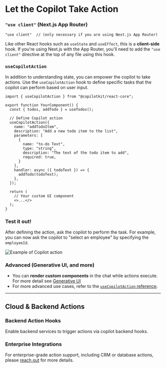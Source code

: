 

# Let the Copilot Take Action

<Steps>

###  `"use client"` (Next.js App Router)
```tsx filename="YourComponent.tsx"
"use client"  // (only necessary if you are using Next.js App Router)
```

Like other React hooks such as `useState` and `useEffect`, this is a **client-side** hook.
If you're using Next.js with the App Router, you'll need to add the `"use client"` directive at the top of any file using this hook.


### `useCopilotAction`

In addition to understanding state, you can empower the copilot to take actions. Use the `useCopilotAction` hook to define specific tasks that the copilot can perform based on user input.

```tsx filename="YourComponent.tsx" showLineNumbers {7-21}
import { useCopilotAction } from "@copilotkit/react-core";

export function YourComponent() {
  const { todos, addTodo } = useTodos();

  // Define Copilot action
  useCopilotAction({
    name: "addTodoItem",
    description: "Add a new todo item to the list",
    parameters: [
      {
        name: "to-do Text",
        type: "string",
        description: "The text of the todo item to add",
        required: true,
      }
    ],
    handler: async ({ todoText }) => {
      addTodo(todoText);
    },
  });

  return (
    // Your custom UI component
    <>...</>
  );
}
```

### Test it out!
After defining the action, ask the copilot to perform the task. For example, you can now ask the copilot to "select an employee" by specifying the `employeeId`.

<div className="mt-2 mb-4">
  <img 
    src="/images/copilot-action-example.gif" 
    alt="Example of Copilot action" 
    className="rounded-lg shadow-md w-full max-w-md mx-auto"
  />
</div>


</Steps>

### Advanced (Generative UI, and more)

- You can **render custom components** in the chat while actions execute. For more detail see [Generative UI](/generative-ui)
- For more advanced use cases, refer to the [`useCopilotAction` reference](/reference/hooks/useCopilotAction).

---
## Cloud & Backend Actions

### Backend Action Hooks
Enable backend services to trigger actions via copilot backend hooks.

### Enterprise Integrations

For enterprise-grade action support, including CRM or database actions, please [reach out]() for more details.
